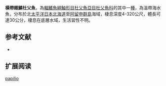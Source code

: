 {{Speciesbox
| name = 橫帶雜鱗杜父魚
| image = ButterflySculpin-Female-K-Mecklenburg.jpg
| image_width = 250px
| status = LC
| status_system = IUCN3.1
| genus = Hemilepidotus
| species = papilio
| authority = [[Bean|Bean]], 1880
| synonyms = *''Melletes papilio ,Bean, 1880 ''
}}
'''橫帶雜鱗杜父魚'''，為[[輻鰭魚綱|輻鰭魚綱]][[鮋形目|鮋形目]][[杜父魚亞目|杜父魚亞目]][[杜父魚科|杜父魚科]]的其中一[[種|種]]，為溫帶海水魚，分布於北[[太平洋|太平洋]][[日本|日本]][[北海道|北海道]]至[[阿留申群島|阿留申群島]]海域，棲息深度4-320公尺，體長可達30公分，棲息在底層水域，生活習性不明。

==参考文献==
*{{FishBase_species|genus=Hemilepidotus|species=papilio|year=2014|month=5}}

== 扩展阅读 ==
{{refbegin}}
{{wikispecies-inline|Hemilepidotus papilio|橫帶雜鱗杜父魚}}
{{refend}}
{{Taxonbar|from=Q2313899}}

[[Category:雜鱗杜父魚屬|papilio]]


{{鮋形目小作品}}